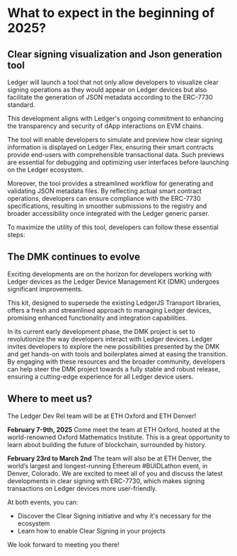 # What to expect in the beginning of 2025?

## Clear signing visualization and Json generation tool

Ledger will launch a tool that not only allow developers to visualize clear signing operations as they would appear on Ledger devices but also facilitate the generation of JSON metadata according to the ERC-7730 standard.

This development aligns with Ledger's ongoing commitment to enhancing the transparency and security of dApp interactions on EVM chains. 

The tool will enable developers to simulate and preview how clear signing information is displayed on Ledger Flex, ensuring their smart contracts provide end-users with comprehensible transactional data. Such previews are essential for debugging and optimizing user interfaces before launching on the Ledger ecosystem.

Moreover, the tool provides a streamlined workflow for generating and validating JSON metadata files. By reflecting actual smart contract operations, developers can ensure compliance with the ERC-7730 specifications, resulting in smoother submissions to the registry and broader accessibility once integrated with the Ledger generic parser.

To maximize the utility of this tool, developers can follow these essential steps:

## The DMK continues to evolve

Exciting developments are on the horizon for developers working with Ledger devices as the Ledger Device Management Kit (DMK) undergoes significant improvements. 

This kit, designed to supersede the existing LedgerJS Transport libraries, offers a fresh and streamlined approach to managing Ledger devices, promising enhanced functionality and integration capabilities.

In its current early development phase, the DMK project is set to revolutionize the way developers interact with Ledger devices. Ledger invites developers to explore the new possibilities presented by the DMK and get hands-on with tools and boilerplates aimed at easing the transition. By engaging with these resources and the broader community, developers can help steer the DMK project towards a fully stable and robust release, ensuring a cutting-edge experience for all Ledger device users.

## Where to meet us?

The Ledger Dev Rel team will be at ETH Oxford and ETH Denver!

**February 7-9th, 2025**
Come meet the team at ETH Oxford, hosted at the world-renowned Oxford Mathematics Institute. This is a great opportunity to learn about building the future of blockchain, surrounded by history.

**February 23rd to March 2nd**
The team will also be at ETH Denver, the world’s largest and longest-running Ethereum #BUIDLathon event, in Denver, Colorado.
We are excited to meet all of you and discuss the latest developments in clear signing with ERC-7730, which makes signing transactions on Ledger devices more user-friendly.

At both events, you can:

- Discover the Clear Signing initiative and why it's necessary for the ecosystem
- Learn how to enable Clear Signing in your projects

We look forward to meeting you there!